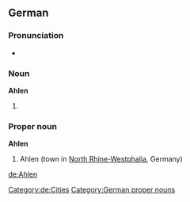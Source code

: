 {{wikipedia}}
{{wikipedia|lang=de}}
==German==

===Pronunciation===
* {{homophones|Aalen|aalen|lang=de}}

===Noun===
'''Ahlen'''

# {{plural of|Ahle|lang=de}}

===Proper noun===
'''Ahlen'''
# Ahlen (town in [[North Rhine-Westphalia]], Germany)
[[Category:de:Cities]]
[[Category:German proper nouns]]

[[de:Ahlen]]